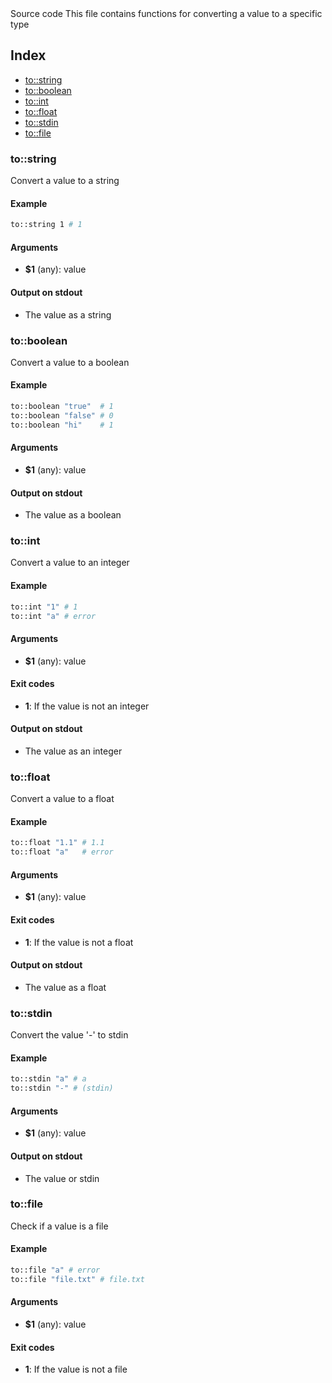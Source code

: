 
<Link to="https://github.com/arg-sh/argsh/blob/main/libraries/to.sh" alt="source code">
Source code
</Link>
This file contains functions for converting a value to a specific type

## Index

* [to::string](#tostring)
* [to::boolean](#toboolean)
* [to::int](#toint)
* [to::float](#tofloat)
* [to::stdin](#tostdin)
* [to::file](#tofile)

### to::string

Convert a value to a string

#### Example

```bash
to::string 1 # 1
```

#### Arguments

* **$1** (any): value

#### Output on stdout

* The value as a string

### to::boolean

Convert a value to a boolean

#### Example

```bash
to::boolean "true"  # 1
to::boolean "false" # 0
to::boolean "hi"    # 1
```

#### Arguments

* **$1** (any): value

#### Output on stdout

* The value as a boolean

### to::int

Convert a value to an integer

#### Example

```bash
to::int "1" # 1
to::int "a" # error
```

#### Arguments

* **$1** (any): value

#### Exit codes

* **1**: If the value is not an integer

#### Output on stdout

* The value as an integer

### to::float

Convert a value to a float

#### Example

```bash
to::float "1.1" # 1.1
to::float "a"   # error
```

#### Arguments

* **$1** (any): value

#### Exit codes

* **1**: If the value is not a float

#### Output on stdout

* The value as a float

### to::stdin

Convert the value '-' to stdin

#### Example

```bash
to::stdin "a" # a
to::stdin "-" # (stdin)
```

#### Arguments

* **$1** (any): value

#### Output on stdout

* The value or stdin

### to::file

Check if a value is a file

#### Example

```bash
to::file "a" # error
to::file "file.txt" # file.txt
```

#### Arguments

* **$1** (any): value

#### Exit codes

* **1**: If the value is not a file

